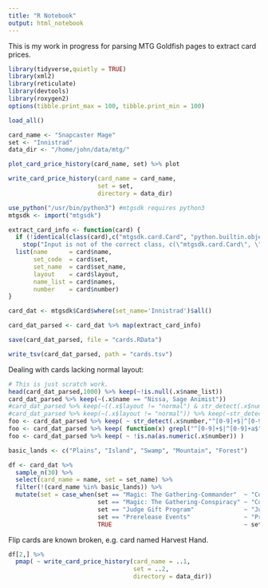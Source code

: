 ```yaml
---
title: "R Notebook"
output: html_notebook
---
```


This is my work in progress for parsing MTG Goldfish pages to extract card prices.

```r
library(tidyverse,quietly = TRUE)
library(xml2)
library(reticulate)
library(devtools)
library(roxygen2)
options(tibble.print_max = 100, tibble.print_min = 100)
```

```r
load_all()
```

```r
card_name <- "Snapcaster Mage"
set <- "Innistrad"
data_dir <- "/home/john/data/mtg/"
```

```r
plot_card_price_history(card_name, set) %>% plot
```

```r
write_card_price_history(card_name = card_name, 
                         set = set,
                         directory = data_dir)
```

```r
use_python("/usr/bin/python3") #mtgsdk requires python3
mtgsdk <- import("mtgsdk")
```

```r
extract_card_info <- function(card) {
  if (!identical(class(card),c("mtgsdk.card.Card", "python.builtin.object")))
    stop("Input is not of the correct class, c(\"mtgsdk.card.Card\", \"python.builtin.object\").")
  list(name      = card$name,
       set_code  = card$set,
       set_name  = card$set_name,
       layout    = card$layout,
       name_list = card$names,
       number    = card$number)
}
```

```r
card_dat <- mtgsdk$Card$where(set_name='Innistrad')$all()
```

```r
card_dat_parsed <- card_dat %>% map(extract_card_info)
```

```r
save(card_dat_parsed, file = "cards.RData")
```

```r
write_tsv(card_dat_parsed, path = "cards.tsv")
```

Dealing with cards lacking normal layout:

```r
# This is just scratch work.
head(card_dat_parsed,1000) %>% keep(~!is.null(.x$name_list))
card_dat_parsed %>% keep(~(.x$name == "Nissa, Sage Animist"))
#card_dat_parsed %>% keep(~((.x$layout != "normal") & str_detect(.x$number,"^[0-9]+a")))
#card_dat_parsed %>% keep(~(.x$layout != "normal")) %>% keep(~str_detect(.x$number,"^[0-9]+$|^[0-9]+a$")) %>% length
foo <- card_dat_parsed %>% keep( ~ str_detect(.x$number,"^[0-9]+$|^[0-9]+a$"))
foo <- card_dat_parsed %>% keep( function(x) grepl("^[0-9]+$|^[0-9]+a$", x$number) )
foo <- card_dat_parsed %>% keep( ~ !is.na(as.numeric(.x$number)) )
```

```r
basic_lands <- c("Plains", "Island", "Swamp", "Mountain", "Forest")
```

```r
df <- card_dat %>% 
  sample_n(30) %>% 
  select(card_name = name, set = set_name) %>% 
  filter(!(card_name %in% basic_lands)) %>%
  mutate(set = case_when(set == "Magic: The Gathering-Commander"  ~ "Commander",
                         set == "Magic: The Gathering-Conspiracy" ~ "Conspiracy",
                         set == "Judge Gift Program"              ~ "Judge Promos",
                         set == "Prerelease Events"               ~ "Prerelease Cards",
                         TRUE                                     ~ set))
```

Flip cards are known broken, e.g. card named Harvest Hand.

```r
df[2,] %>% 
  pmap( ~ write_card_price_history(card_name = ..1,
                                   set = ..2,
                                   directory = data_dir))
```











